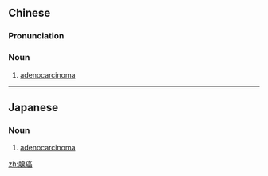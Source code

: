 ==Chinese==
{{zh-forms}}
{{wikipedia|lang=zh}}

===Pronunciation===
{{zh-pron
|m=xiàn癌
|cat=n
}}

===Noun===
{{zh-noun}}

# {{lb|zh|oncology}} [[adenocarcinoma]]

----

==Japanese==
{{ja-kanjitab|せん|がん|yomi=o}}

===Noun===
{{ja-noun|せんがん}}

# {{lb|ja|oncology|sort=せんがん}} [[adenocarcinoma]]

[[zh:腺癌]]